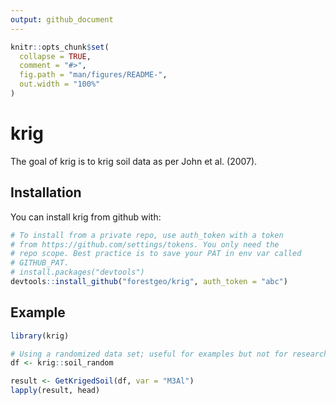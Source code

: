 ```yaml
---
output: github_document
---
```


<!-- README.md is generated from README.Rmd. Please edit that file -->

```r
knitr::opts_chunk$set(
  collapse = TRUE,
  comment = "#>",
  fig.path = "man/figures/README-",
  out.width = "100%"
)
```

# krig

The goal of krig is to krig soil data as per John et al. (2007).

## Installation

You can install krig from github with:

```R
# To install from a private repo, use auth_token with a token
# from https://github.com/settings/tokens. You only need the
# repo scope. Best practice is to save your PAT in env var called
# GITHUB_PAT.
# install.packages("devtools")
devtools::install_github("forestgeo/krig", auth_token = "abc")
```

## Example

```r
library(krig)

# Using a randomized data set; useful for examples but not for research.
df <- krig::soil_random

result <- GetKrigedSoil(df, var = "M3Al")
lapply(result, head)
```


